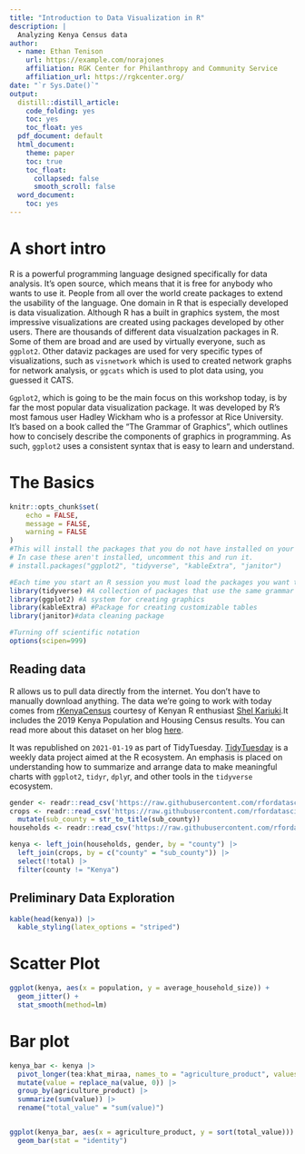 ```yaml
---
title: "Introduction to Data Visualization in R"
description: |
  Analyzing Kenya Census data 
author:
  - name: Ethan Tenison 
    url: https://example.com/norajones
    affiliation: RGK Center for Philanthropy and Community Service 
    affiliation_url: https://rgkcenter.org/
date: "`r Sys.Date()`"
output:
  distill::distill_article:
    code_folding: yes
    toc: yes
    toc_float: yes
  pdf_document: default
  html_document: 
    theme: paper
    toc: true
    toc_float:
      collapsed: false
      smooth_scroll: false
  word_document:
    toc: yes
---
```


# A short intro 
R is a powerful programming language designed specifically for data analysis. It's open source, which means that it is free for anybody who wants to use it. People from all over the world create packages to extend the usability of the language. One domain in R that is especially developed is data visualization. Although R has a built in graphics system, the most impressive visualizations are created using packages developed by other users. There are thousands of different data visualzation packages in R. Some of them are broad and are used by virtually everyone, such as `ggplot2`. Other dataviz packages are used for very specific types of visualizations, such as `visnetwork` which is used to created network graphs for network analysis, or `ggcats` which is used to plot data using, you guessed it CATS.

`Ggplot2`, which is going to be the main focus on this workshop today, is by far the most popular data visualization package. It was developed by R's most famous user Hadley Wickham who is a professor at Rice University. It's based on a book called the "The Grammar of Graphics", which outlines how to concisely describe the components of graphics in programming. As such, `ggplot2` uses a consistent syntax that is easy to learn and understand. 

# The Basics 


```r
knitr::opts_chunk$set(
	echo = FALSE,
	message = FALSE,
	warning = FALSE
)
#This will install the packages that you do not have installed on your computer.
# In case these aren't installed, uncomment this and run it.
# install.packages("ggplot2", "tidyverse", "kableExtra", "janitor")

#Each time you start an R session you must load the packages you want to use  
library(tidyverse) #A collection of packages that use the same grammar and structure
library(ggplot2) #A system for creating graphics 
library(kableExtra) #Package for creating customizable tables 
library(janitor)#data cleaning package 

#Turning off scientific notation 
options(scipen=999)

```

## Reading data 

R allows us to pull data directly from the internet. You don't have to manually download anything. The data we're going to work with today comes from [rKenyaCensus](https://github.com/Shelmith-Kariuki/rKenyaCensus) courtesy of Kenyan R enthusiast [Shel Kariuki](https://twitter.com/Shel_Kariuki).It includes the 2019 Kenya Population and Housing Census results. You can read more about this dataset on her blog [here](https://shelkariuki.netlify.app/post/rkenyacensus/).

It was republished on `2021-01-19` as part of TidyTuesday. [TidyTuesday](https://github.com/rfordatascience/tidytuesday) is a weekly data project aimed at the R ecosystem. An emphasis is placed on understanding how to summarize and arrange data to make meaningful charts with `ggplot2`, `tidyr`, `dply`r, and other tools in the `tidyverse` ecosystem.


```r

gender <- readr::read_csv('https://raw.githubusercontent.com/rfordatascience/tidytuesday/master/data/2021/2021-01-19/gender.csv') |> clean_names()
crops <- readr::read_csv('https://raw.githubusercontent.com/rfordatascience/tidytuesday/master/data/2021/2021-01-19/crops.csv') |> clean_names() |> 
  mutate(sub_county = str_to_title(sub_county))
households <- readr::read_csv('https://raw.githubusercontent.com/rfordatascience/tidytuesday/master/data/2021/2021-01-19/households.csv') |> clean_names()

kenya <- left_join(households, gender, by = "county") |> 
  left_join(crops, by = c("county" = "sub_county")) |> 
  select(!total) |> 
  filter(county != "Kenya")
```

## Preliminary Data Exploration 


```r

kable(head(kenya)) |> 
  kable_styling(latex_options = "striped")

```

# Scatter Plot 

```r

ggplot(kenya, aes(x = population, y = average_household_size)) +
  geom_jitter() +
  stat_smooth(method=lm)


```



# Bar plot


```r

kenya_bar <- kenya |> 
  pivot_longer(tea:khat_miraa, names_to = "agriculture_product", values_to = "value") |> 
  mutate(value = replace_na(value, 0)) |> 
  group_by(agriculture_product) |> 
  summarize(sum(value)) |> 
  rename("total_value" = "sum(value)")


ggplot(kenya_bar, aes(x = agriculture_product, y = sort(total_value))) + 
  geom_bar(stat = "identity")

```

